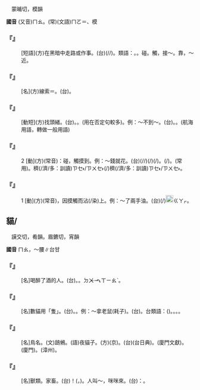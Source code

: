 
=={{ruby|摸|ㄇㄠ}}==

　蒙晡切，模韻

'''國音''' (又音)<rt>ㄇㄠ</rt>。(常)(文語)<rt>ㄇㄛ</rt>{{ruby|。|ㄇㄛˊ}}＝{{ruby|摩|ㄇㄛˊ}}、模

    

==='''『{{ruby|摸|ㄇㄠ}}{{ruby|黑|ㄏㄟ}}{{ruby|兒|ㄦ}}』'''===
: [短語](方)在黑暗中走路或作事。(台){{ruby|暗|ㆰ˪}}{{ruby|摸|ㆠㆲ}}{{ruby|搜|ㄙㄜ}}(/{{ruby|搔|ㄙㄜ}}/{{ruby|挲|ㄙㄚ}})。類語：{{ruby|摸|ㄇㄠ}}。{{ruby|摸|ㄇㄛ}}。碰。觸，接～。靠，～近。
    

==='''『{{ruby|摸|ㄇㄠ}}{{ruby|頭|ㄊㄡˊ}}{{ruby|兒|ㄦ}}』'''===
: [名](方)線索＝{{ruby|摸|ㄇㄛ}}{{ruby|頭|ㄊㄡˊ}}{{ruby|兒|ㄦ}}。(台){{ruby|頭|ㄊㄠˊ}}{{ruby|緒|ㄙㄨ˫}}。
    

==='''『{{ruby|摸|ㄇㄠ}}{{ruby|頭|ㄊㄡˊ}}{{ruby|緒|ㄒㄩˋ}}』'''===
: [動短](方)找頭緒。(台){{ruby|摸|ㆠㆲ}}{{ruby|頭|ㄊㄠˊ}}{{ruby|緒|ㄙㄨ˫}}。{{ruby|摸|ㆠㆲ}}{{ruby|山|ㄙㄨㆩ}}{{ruby|嶼|ㄙㄨ˫}}。(用在否定句較多)。例：～不到～。(台){{ruby|摸|ㆠㆲ}}{{ruby|無|ㆠㄜˊ}}{{ruby|頭|ㄊㄠˊ}}{{ruby|緒|ㄙㄨ˫}}。{{ruby|摸|ㆠㆲ}}{{ruby|無|ㆠㄜˊ}}{{ruby|山|ㄙㄨㆩ}}{{ruby|嶼|ㄙㄨ˫}}。(航海用語，轉做一般用語)
    

==='''『{{ruby|摸|ㄇㄠ}}』'''===
:2  [動](方)(常音){{ruby|摸|ㄇㄛ}}：碰，觸摸到。例：～錢就花。(台){{ruby|磕|ㄎㄚㆴ ͘}}(/{{ruby|摸|ㆠㆲ}}/{{ruby|挲|ㄙㄚ}}){{ruby|著|ㄉㄧㄜㆷ ͘}}{{ruby|錢|ㄐㆪˊ}}{{ruby|著|ㄉㄧㄜㆷ}}(/{{ruby|都|ㄉㄜ˫}}){{ruby|開|ㄎㄞ}}(/{{ruby|用|ㄧㄥ˫/ㄧㆲ˫}})。{{ruby|見|ㄍㄧㄢ˪/ㄍㆪ˪}}{{ruby|有|ㄨ˫}}{{ruby|錢|ㄐㆪˊ}}{{ruby|著|ㄉㄧㄜㆷ}}(/{{ruby|都|ㄉㄜ˫}}){{ruby|開|ㄎㄞ}}。(常用){{ruby|有|ㄨ˫}}{{ruby|錢|ㄐㆪˊ}}{{ruby|入|ㆢㄧㆴ ͘/ㄌㄧㆴ ͘}}{{ruby|手|ㄑㄧㄨˋ}}{{ruby|隨|ㄙㄨㄧˊ}}{{ruby|用|ㄧㆲ˫}}{{ruby|去|ㄎㄧ˪}}。{{ruby|有|ㄨ˫}}{{ruby|若|ㄌㄨㄚ˫/ㆣㄨㄚ˫/ㆡㄨㄚ˫}}穧(/濟/多：訓讀)<rt>ㄗㆤ˫/ㄗㄨㆤ˫</rt>{{ruby|開|ㄎㄞ}}(/{{ruby|用|ㄧㆲ˫/ㄧㄥ˫}}){{ruby|若|ㆣㄨㄚ˫/ㆡㄨㄚ˫}}穧(/濟/多：訓讀)<rt>ㄗㆤ˫/ㄗㄨㆤ˫</rt>。
    

==='''『{{ruby|摸|ㄇㄠ}}』'''===
:1  [動](方)(常音){{ruby|摸|ㄇㄛ}}，因摸觸而沾(/染)上。例：～了兩手油。(台){{ruby|去|ㄎㄧ˪}}{{ruby|摸|ㆠㆲ}}(/{{ruby|沐|ㆠㄚㆵ}})[[File:fa42.png|20px]]<rt>ㄍㄚㆷ</rt>{{ruby|一|ㄐㄧㆵ ͘}}{{ruby|雙|ㄒㄧㄤ}}{{ruby|手|ㄑㄧㄨˋ}}{{ruby|全|ㄗㄨㄢˊ}}{{ruby|油|ㄧㄨˊ}}{{ruby|了|·ㄌㄧㄠˋ}}{{ruby|了|ㄌㄧㄠˋ}}。
    

==貓/{{ruby|<mark>&#xf90cd;</mark>|ㄇㄠ}}==

　謨交切，肴韻。眉鑣切，宵韻

'''國音''' <rt>ㄇㄠ</rt>{{ruby|。|ㄇㄠˊ}}，～腰∥台甘

    

==='''『{{ruby|醉|ㄗㄨㄟˋ}}{{ruby|貓|ㄇㄠ}}{{ruby|兒|ㄦ}}』'''===
: [名]喝醉了酒的人。(台){{ruby|食|ㄐㄧㄚㆷ}}{{ruby|酒|ㄐㄧㄨˋ}}{{ruby|醉|ㄗㄨㄧ˪}}。{{ruby|酒|ㄐㄧㄨˋ}}{{ruby|癲|ㄉㄧㄢ}}。{{ruby|食|ㄐㄧㄚㆷ ͘}}{{ruby|酒|ㄐㄧㄨˋ}}<rt>ㄉㆨㆪ˪</rt><rt>ㄒㄧㄠˋ</rt>。
    

==='''『{{ruby|貓|ㄇㄠ}}{{ruby|兒|ㄦ}}』'''===
: [名]數貓用「隻」。(台){{ruby|貓|ㄋㄧㄠ}}{{ruby|仔|ㄚ}}。{{ruby|厝|ㄘㄨ˪}}{{ruby|內|ㄌㄞ˫}}{{ruby|飼|ㄑㄧ˫}}{{ruby|丌|ㆤ}}。例：～拿老鼠(耗子)。(台){{ruby|貓|ㄋㄧㄠ}}{{ruby|咬|ㄍㄚ˫}}{{ruby|老|ㄋㄧㄠˋ}}{{ruby|鼠|ㄑㄧˋ/ㄘㄨˋ}}。台類語：{{ruby|野|ㄧㄚˋ}}{{ruby|貓|ㄋㄧㄠ}}({{ruby|無|ㆠㄜˊ}}{{ruby|人|ㄌㄤ˫}}{{ruby|飼|ㄑㄧ˫}}{{ruby|丌|ㆤ}})。{{ruby|山|ㄙㄨㆩ}}{{ruby|貓|ㄋㄧㄠ}}。{{ruby|貓|ㆠㄚˊ}}{{ruby|仔|ㄚ}}。{{ruby|果|ㄍㆤˋ/ㄍㄨㆤˋ}}{{ruby|子|ㄐㄧˋ}}{{ruby|貓|ㆠㄚˊ}}。
    

==='''『{{ruby|貓|ㄇㄠ}}{{ruby|頭|ㄊㄡˊ}}{{ruby|鷹|ㄧㄥ}}』'''===
: [名]鳥名。(文)鴟鵂。(語)夜貓子。(方)(京)。(台){{ruby|貓|ㄋㄧㄠ}}{{ruby|頭|ㄊㄠˊ}}{{ruby|鷹|ㄧㄥ}}{{ruby|叫|ㄍㄧㄜ˪}}{{ruby|做|ㄗㄨㆤ˪/ㄗㄜ˪}}{{ruby|孤|ㄍㆦ}}{{ruby|黃|ㆭˊ}}(台日典)。{{ruby|姑|ㄍㆦ}}{{ruby|黃|ㆭˊ}}(廈門文獻)。{{ruby|暗|ㆰ˪}}{{ruby|光|ㄍㆲ}}{{ruby|鳥|ㄐㄧㄠˋ}}(廈門)。{{ruby|公|ㄍㆲ}}{{ruby|黃|ㄏㄨㆪˊ}}(漳州)。
    

==='''『{{ruby|貓|ㄇㄠ}}』'''===
: [名]獸類。家畜。(台){{ruby|貓|ㄋㄧㄠ}}！({{ruby|貓|ㄇㄠ}}{{ruby|叫|ㄐㄧㄠˋ}}{{ruby|聲|ㄕㄥ}}，{{ruby|咪|ㄇㄧ}}{{ruby|嗚|ㄨ}})。人叫～，咪咪來。(台){{ruby|人|ㄌㄤˊ}}{{ruby|呼|ㄎㆦ}}{{ruby|貓|ㄋㄧㄠ}}{{ruby|叫|ㄍㄧㄜ˪}}：{{ruby|貓|ㄋㄧㄠ}}{{ruby|<mark>&#xf9266;</mark>|ㆠㄧˊ}}。
    
